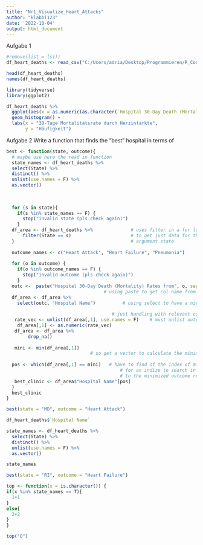 ```yaml
---
title: "Nr1_Visualize_Heart_Attacks"
author: "klabbi123"
date: '2022-10-04'
output: html_document
---
```

Aufgabe 1 
```r
#remove(list = ls())
df_heart_deaths <- read_csv("C:/Users/adria/Desktop/Programmieren/R_Coursera/week_4_project/data/outcome-of-care-measures.csv")

head(df_heart_deaths)
names(df_heart_deaths)

library(tidyverse)
library(ggplot2)

df_heart_deaths %>%
  ggplot(aes(x = as.numeric(as.character(`Hospital 30-Day Death (Mortality) Rates from Heart Attack`)))) +
  geom_histogram() +
  labs(x = "30-Tage Mortalitätsrate durch Herzinfarkte",
       y = "Häufigkeit")

```

Aufgabe 2 
Write a function that finds the "best" hospital in terms of 
```r
best <- function(state, outcome){
  # maybe use here the read in function
  state_names <- df_heart_deaths %>%
  select(State) %>% 
  distinct() %>%
  unlist(use.names = F) %>%
  as.vector()
  
  
  
  for (s in state){
    if(s %in% state_names == F) {
      stop("invalid state (pls check again)")
    }
  df_area <- df_heart_deaths %>%              # uses filter in a for loop
      filter(State == s)                      # to get just data for the 
  }                                           # argument state 
  
  outcome_names <- c("Heart Attack", "Heart Failure", "Pneumonia") 
  
  for (o in outcome) {
    if(o %in% outcome_names == F) {
      stop("invalid outcome (pls check again)")
    }
  outc <-  paste("Hospital 30-Day Death (Mortality) Rates from", o, sep = " ")
                                    # using paste to get col name from argument
  df_area <- df_area %>%
    select(outc, "Hospital Name")          # using select to have a nice time 
       
                                       # just handling with relevant cols
   rate_vec <- unlist(df_area[,1], use.names = F)    # must unlist outc bc of struggle w/ mutate
    df_area[,1] <- as.numeric(rate_vec)
   df_area <- df_area %>% 
        drop_na()
   
   mini <- min(df_area[,1])
                               # so get a vector to calculate the minimum from
   
  pos <- which(df_area[,1] == mini)   # have to find of the index of min element of the vector
                                          # for an indize to search in the df for getting the
                                          # to the minimized outcome related hospital
   best_clinic <- df_area$"Hospital Name"[pos]
  }
  best_clinic
}

best(state = "MD", outcome = "Heart Attack")

```


```r
df_heart_deaths$`Hospital Name`

state_names <- df_heart_deaths %>%
  select(State) %>% 
  distinct() %>%
  unlist(use.names = F) %>%
  as.vector()

state_names

best(state = "RI", outcome = "Heart Failure")

top <- function(x = is.character()) {
if(x %in% state_names == T){
  1+1
}
else{
  2+2
}
}

top("O")

```
